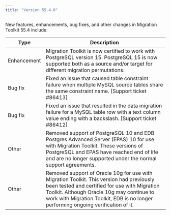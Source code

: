 ```yaml
---
title: "Version 55.4.0"
---
```


New features, enhancements, bug fixes, and other changes in Migration Toolkit 55.4 include:

|     Type     |                                                                                                                                                                                         Description                                                                                                                                                                                         |
| ------------ | ------------------------------------------------------------------------------------------------------------------------------------------------------------------------------------------------------------------------------------------------------------------------------------------------------------------------------------------------------------------------------------------- |
| Enhancement  | Migration Toolkit is now certified to work with PostgreSQL version 15. PostgreSQL 15 is now supported both as a source and/or target for different migration permutations. |
| Bug fix  | Fixed an issue that caused table constraint failure when multiple MySQL source tables share the same constraint name. [Support ticket #86413] |
| Bug fix | Fixed an issue that resulted in the data migration failure for a MySQL table row with a text column value ending with a backslash. [Support ticket #86412] |
| Other   | Removed support of PostgreSQL 10 and EDB Postgres Advanced Server (EPAS) 10 for use with Migration Toolkit. These versions of PostgreSQL and EPAS have reached end of life and are no longer supported under the normal support agreements. |
| Other   | Removed support of Oracle 10g for use with Migration Toolkit. This version had previously been tested and certified for use with Migration Toolkit. Although Oracle 10g may continue to work with Migration Toolkit, EDB is no longer performing ongoing verification of it. |
